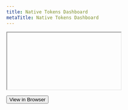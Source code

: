 ```yaml
---
title: Native Tokens Dashboard
metaTitle: Native Tokens Dashboard
---
```



<Iframe tall>
  <iframe
    src="https://nativetokens.da.iog.solutions/"
    width="1600"
    height="900"
  ></iframe>
</Iframe>

[<Button primary>View in Browser <OpenInNew /></Button>](https://nativetokens.da.iog.solutions/)
